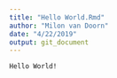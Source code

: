 ```yaml
---
title: "Hello World.Rmd"
author: "Milon van Doorn"
date: "4/22/2019"
output: git_document
---
```


```
Hello World!
```
